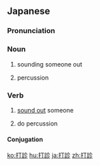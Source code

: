 ==Japanese==
{{ja-kanjitab|だ|しん|yomi=on}}

===Pronunciation===
{{ja-pron|だしん|y=on}}

===Noun===
{{ja-noun|だしん}}

# sounding someone out
# {{lb|ja|medicine|sort=たしん'}} percussion

===Verb===
{{ja-verb-suru|tr=trans|だしん}}

# [[sound out]] someone
# {{lb|ja|medicine|sort=たしん'}} do percussion

====Conjugation====
{{ja-suru|だしん}}

[[ko:打診]]
[[hu:打診]]
[[ja:打診]]
[[zh:打診]]